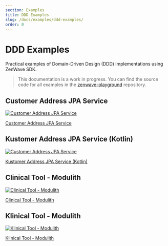 ```yaml
---
section: Examples
title: DDD Examples
slug: /docs/examples/ddd-examples/
order: 0
---
```


# DDD Examples

Practical examples of Domain-Driven Design (DDD) implementations using ZenWave SDK.

> This documentation is a work in progress. You can find the source code for all examples in the [zenwave-playground](https://github.com/ZenWave360/zenwave-playground) repository.

## Customer Address JPA Service

<a href="/docs/examples/ddd-examples/customer-address-jpa/">
<Image title="Customer Address JPA Service" src={customerAddressJpa}  />
</a>

[Customer Address JPA Service](/docs/examples/ddd-examples/customer-address-jpa/)


## Kustomer Address JPA Service (Kotlin)

<a href="/docs/examples/ddd-examples/kustomer-address-jpa/">
<Image title="Customer Address JPA Service" src={kustomerAddressJpa}  />
</a>

[Kustomer Address JPA Service (Kotlin)](/docs/examples/ddd-examples/kustomer-address-jpa/)

## Clinical Tool - Modulith

<a href="/docs/examples/ddd-examples/modulith-clinical-tool-jpa/">
<Image title="Clinical Tool - Modulith" src={clinicalToolModulith}  />
</a>

[Clinical Tool - Modulith](/docs/examples/ddd-examples/modulith-clinical-tool-jpa/)

## Klinical Tool - Modulith

<a href="/docs/examples/ddd-examples/modulith-klinical-tool-jpa/">
<Image title="Klinical Tool - Modulith" src={klinicalToolModulith}  />
</a>

[Klinical Tool - Modulith](/docs/examples/ddd-examples/modulith-klinical-tool-jpa/)